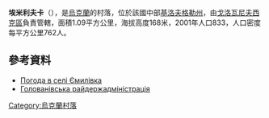 {{coord|48|22|37|N|30|36|18|E|scale:30000_region:UA|display=title}}

'''埃米利夫卡'''（{{lang-uk|Ємилівка}}），是[[烏克蘭|烏克蘭]]的村落，位於該國中部[[基洛夫格勒州|基洛夫格勒州]]，由[[戈洛瓦尼夫西克區|戈洛瓦尼夫西克區]]負責管轄，面積1.09平方公里，海拔高度168米，2001年人口833，人口密度每平方公里762人。

==參考資料==
* [http://weather.in.ua/ua/kirovogradskaja/7608 Погода в селі Ємилівка] {{Wayback|url=http://weather.in.ua/ua/kirovogradskaja/7608 |date=20160305214317 }}
* [https://web.archive.org/web/20130808135827/http://golvrda.org.ua/kyityra.html Голованівська райдержадміністрація]

{{Ukraine-geo-stub}}
[[Category:烏克蘭村落|Category:烏克蘭村落]]